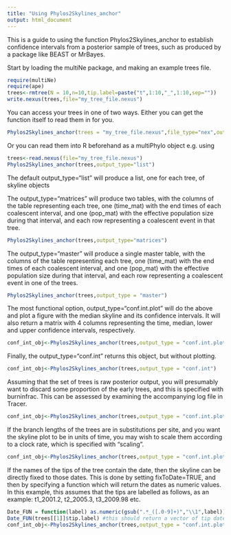 ```yaml
---
title: "Using Phylos2Skylines_anchor"
output: html_document
---
```


This is a guide to using the function Phylos2Skylines_anchor to establish confidence intervals from a posterior sample of trees, such as produced by a package like BEAST or MrBayes.

Start by loading the multiNe package, and making an example trees file.

```r
require(multiNe)
require(ape)
trees<-rmtree(N = 10,n=10,tip.label=paste("t",1:10,"_",1:10,sep=""))
write.nexus(trees,file="my_tree_file.nexus")
```

You can access your trees in one of two ways. Either you can get the function itself to read them in for you. 

```r
Phylos2Skylines_anchor(trees = "my_tree_file.nexus",file_type="nex",output_type="list")
```

Or you can read them into R beforehand as a multiPhylo object e.g. using 

```r
trees<-read.nexus(file="my_tree_file.nexus") 
Phylos2Skylines_anchor(trees,output_type="list")
```

The default output_type="list" will produce a list, one for each tree, of skyline objects

The output_type="matrices" will produce two tables, with the columns of the table representing each tree, one (time_mat) with the end times of each coalescent interval, and one (pop_mat) with the effective population size during that interval, and each row representing a coalescent event in that tree. 

```r
Phylos2Skylines_anchor(trees,output_type="matrices")
```

The output_type="master" will produce a single master table, with the columns of the table representing each tree, one (time_mat) with the end times of each coalescent interval, and one (pop_mat) with the effective population size during that interval, and each row representing a coalescent event in one of the trees. 

```r
Phylos2Skylines_anchor(trees,output_type = "master")
```

The most functional option, output_type="conf.int.plot" will do the above and plot a figure with the median skyline and its confidence intervals. It will also return a matrix with 4 columns representing the time, median, lower and upper confidence intervals, respectively. 

```r
conf_int_obj<-Phylos2Skylines_anchor(trees,output_type = "conf.int.plot")
```

Finally, the output_type="conf.int" returns this object, but without plotting. 

```r
conf_int_obj<-Phylos2Skylines_anchor(trees,output_type = "conf.int")
```

Assuming that the set of trees is raw posterior output, you will presumably want to discard some proportion of the early trees, and this is specified with burninfrac. This can be assessed by examining the accompanying log file in Tracer. 

```r
conf_int_obj<-Phylos2Skylines_anchor(trees,output_type = "conf.int.plot",burninfrac=0.1)
```

If the branch lengths of the trees are in substitutions per site, and you want the skyline plot to be in units of time, you may wish to scale them according to a clock rate, which is specified with "scaling".

```r
conf_int_obj<-Phylos2Skylines_anchor(trees,output_type = "conf.int.plot",burninfrac=0.1,scaling=0.011)
```

If the names of the tips of the tree contain the date, then the skyline can be directly fixed to those dates. This is done by setting fixToDate=TRUE, and then by specifying a function which will return the dates as numeric values. In this example, this assumes that the tips are labelled as follows, as an example: t1_2001.2, t2_2005.3, t3_2009.98 etc. 

```r
Date_FUN = function(label) as.numeric(gsub(".*_([.0-9]+)","\\1",label))
Date_FUN(trees[[1]]$tip.label) #this should return a vector of tip dates
conf_int_obj<-Phylos2Skylines_anchor(trees,output_type = "conf.int.plot",fixToDate = T,Date_FUN = Date_FUN)
```

